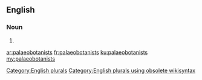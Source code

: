 ==English==

===Noun===
{{head|en}}

# {{plural of|palaeobotanist}}

[[Category:English plurals]][[Category:English plurals using obsolete wikisyntax]]

[[ar:palaeobotanists]]
[[fr:palaeobotanists]]
[[ku:palaeobotanists]]
[[my:palaeobotanists]]